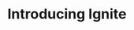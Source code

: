 ---
title : Introducing Ignite
publishedAt: 2024-03-26
description: Ignite packs User Authentication, shadcn/ui, Prisma, Neon Postgres, Webhooks, billing with LemonSqueezy and emailing, to boost the building of SaaS Products.
---